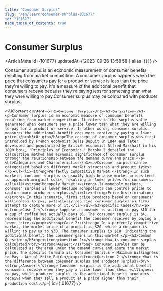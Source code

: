 ```yaml
---
title: "Consumer Surplus"
slug: "/en/learn/consumer-surplus-101677"
id: "101677"
hide_table_of_contents: true
---
```



# Consumer Surplus

<ArticleMeta id={101677} updatedAt={'2023-09-26 13:58:58'} alias={`[]`} />
<div className='border-solid border-b border-t-0 my-4 border-[var(--ifm-color-gray-300)]' />

Consumer surplus is an economic measurement of consumer benefits resulting from market competition. A consumer surplus happens when the price that consumers pay for a product or service is less than the price they're willing to pay. It's a measure of the additional benefit that consumers receive because they're paying less for something than what they were willing to pay.Consumer surplus may be compared with producer surplus.

<AIContent content={`<h2>Consumer Surplus</h2><h3>Definition</h3><p>Consumer surplus is an economic measure of consumer benefits resulting from market competition. It refers to the surplus value generated when consumers pay a price lower than what they are willing to pay for a product or service. In other words, consumer surplus measures the additional benefit consumers receive by paying a lower price.</p><h3>Origin</h3><p>The concept of consumer surplus was first introduced by French economist Jules Dupuit in 1844 and later developed and popularized by British economist Alfred Marshall in his 1890 book, 'Principles of Economics.' Marshall detailed the calculation method and economic significance of consumer surplus through the relationship between the demand curve and price.</p><h3>Categories and Characteristics</h3><p>Consumer surplus can be categorized based on different market structures and product types:</p><ul><li><strong>Perfectly Competitive Market:</strong> In such markets, consumer surplus is usually high because market prices tend to approach marginal costs, resulting in lower prices for consumers.</li><li><strong>Monopoly Market:</strong> In monopoly markets, consumer surplus is lower because monopolists can control prices to capture more producer surplus.</li><li><strong>Price Discrimination:</strong> In this scenario, firms price products based on consumers' willingness to pay, potentially reducing consumer surplus as firms attempt to capture more of it.</li></ul><h3>Specific Cases</h3><p><strong>Case 1:</strong> Suppose a consumer is willing to pay $10 for a cup of coffee but actually pays $6. The consumer surplus is $4, representing the additional benefit the consumer receives by paying a lower price.</p><p><strong>Case 2:</strong> In a perfectly competitive market, the market price of a product is $20, while a consumer is willing to pay up to $30. The consumer surplus is $10, indicating the additional benefit the consumer gains in this market.</p><h3>Common Questions</h3><p><strong>Question 1:</strong> How is consumer surplus calculated?<br/><strong>Answer:</strong> Consumer surplus can be calculated as the area under the demand curve and above the market price. The specific formula is: Consumer Surplus = Maximum Willingness to Pay - Actual Price Paid.</p><p><strong>Question 2:</strong> What is the difference between consumer surplus and producer surplus?<br/><strong>Answer:</strong> Consumer surplus is the additional benefit consumers receive when they pay a price lower than their willingness to pay, while producer surplus is the additional benefit producers receive when they sell a product at a price higher than their production cost.</p>`} id={101677} />
